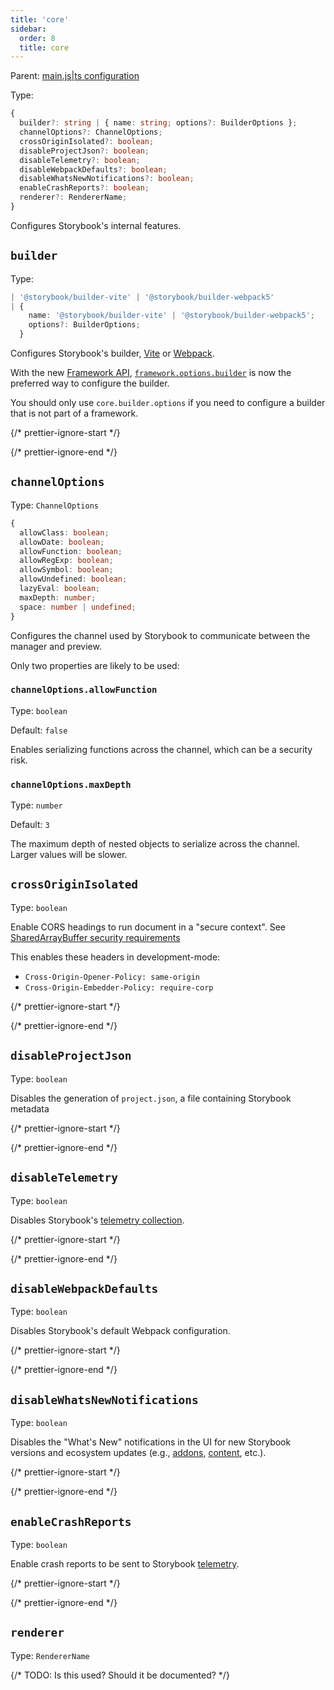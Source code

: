 ```yaml
---
title: 'core'
sidebar:
  order: 8
  title: core
---
```


Parent: [main.js|ts configuration](./main-config.mdx)

Type:

```ts
{
  builder?: string | { name: string; options?: BuilderOptions };
  channelOptions?: ChannelOptions;
  crossOriginIsolated?: boolean;
  disableProjectJson?: boolean;
  disableTelemetry?: boolean;
  disableWebpackDefaults?: boolean;
  disableWhatsNewNotifications?: boolean;
  enableCrashReports?: boolean;
  renderer?: RendererName;
}
```

Configures Storybook's internal features.

## `builder`

Type:

```ts
| '@storybook/builder-vite' | '@storybook/builder-webpack5'
| {
    name: '@storybook/builder-vite' | '@storybook/builder-webpack5';
    options?: BuilderOptions;
  }
```

Configures Storybook's builder, [Vite](../../builders/vite.mdx) or [Webpack](../../builders/webpack.mdx).

<Callout variant="info" icon="💡">

  With the new [Framework API](../new-frameworks.mdx), [`framework.options.builder`](./main-config-framework.mdx#optionsbuilder) is now the preferred way to configure the builder.

  You should only use `core.builder.options` if you need to configure a builder that is not part of a framework.
</Callout>

{/* prettier-ignore-start */}

<CodeSnippets path="main-config-core-builder.md" />

{/* prettier-ignore-end */}

## `channelOptions`

Type: `ChannelOptions`

```ts
{
  allowClass: boolean;
  allowDate: boolean;
  allowFunction: boolean;
  allowRegExp: boolean;
  allowSymbol: boolean;
  allowUndefined: boolean;
  lazyEval: boolean;
  maxDepth: number;
  space: number | undefined;
}
```

Configures the channel used by Storybook to communicate between the manager and preview.

Only two properties are likely to be used:

### `channelOptions.allowFunction`

Type: `boolean`

Default: `false`

Enables serializing functions across the channel, which can be a security risk.

### `channelOptions.maxDepth`

Type: `number`

Default: `3`

The maximum depth of nested objects to serialize across the channel. Larger values will be slower.

## `crossOriginIsolated`

Type: `boolean`

Enable CORS headings to run document in a "secure context". See [SharedArrayBuffer security requirements](https://developer.mozilla.org/en-US/docs/Web/JavaScript/Reference/Global_Objects/SharedArrayBuffer#security_requirements)

This enables these headers in development-mode:

* `Cross-Origin-Opener-Policy: same-origin`
* `Cross-Origin-Embedder-Policy: require-corp`

{/* prettier-ignore-start */}

<CodeSnippets path="main-config-core-cross-origin-isolated.md" />

{/* prettier-ignore-end */}

## `disableProjectJson`

Type: `boolean`

Disables the generation of `project.json`, a file containing Storybook metadata

{/* prettier-ignore-start */}

<CodeSnippets path="main-config-core-disable-project-json.md" />

{/* prettier-ignore-end */}

## `disableTelemetry`

Type: `boolean`

Disables Storybook's [telemetry collection](../../configure/telemetry.mdx).

{/* prettier-ignore-start */}

<CodeSnippets path="main-config-core-disable-telemetry.md" />

{/* prettier-ignore-end */}

## `disableWebpackDefaults`

Type: `boolean`

Disables Storybook's default Webpack configuration.

{/* prettier-ignore-start */}

<CodeSnippets path="main-config-core-disable-webpack-defaults.md" />

{/* prettier-ignore-end */}

## `disableWhatsNewNotifications`

Type: `boolean`

Disables the "What's New" notifications in the UI for new Storybook versions and ecosystem updates (e.g., [addons](https://storybook.js.org/integrations/), [content](https://storybook.js.org/blog/), etc.).

{/* prettier-ignore-start */}

<CodeSnippets path="main-config-core-disable-update-notifications.md" />

{/* prettier-ignore-end */}

## `enableCrashReports`

Type: `boolean`

Enable crash reports to be sent to Storybook [telemetry](../../configure/telemetry.mdx).

{/* prettier-ignore-start */}

<CodeSnippets path="main-config-core-enable-crash-reports.md" />

{/* prettier-ignore-end */}

## `renderer`

Type: `RendererName`

{/* TODO: Is this used? Should it be documented? */}
